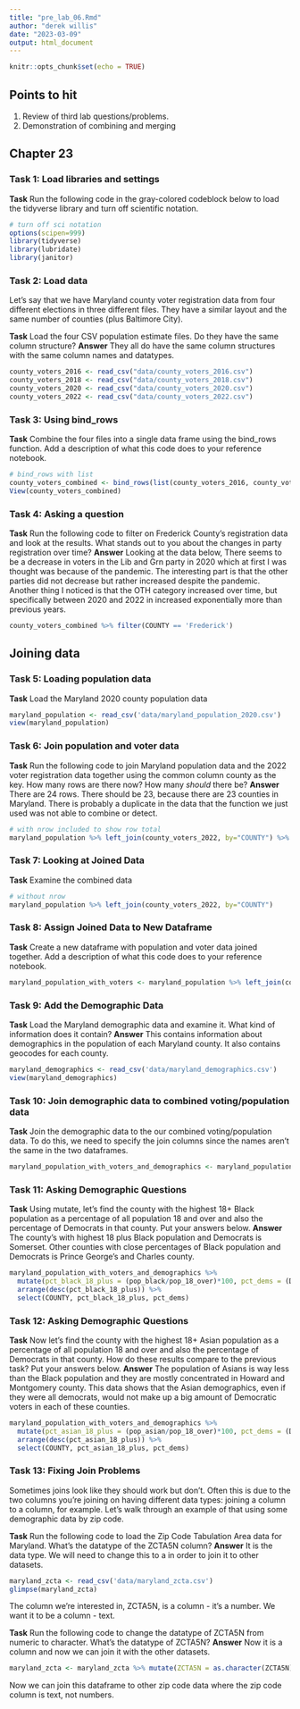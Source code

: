 ```yaml
---
title: "pre_lab_06.Rmd"
author: "derek willis"
date: "2023-03-09"
output: html_document
---
```


```r
knitr::opts_chunk$set(echo = TRUE)
```

## Points to hit

1.  Review of third lab questions/problems.
2.  Demonstration of combining and merging

## Chapter 23

### Task 1: Load libraries and settings

**Task** Run the following code in the gray-colored codeblock below to load the tidyverse library and turn off scientific notation.

```r
# turn off sci notation
options(scipen=999)
library(tidyverse)
library(lubridate)
library(janitor)
```

### Task 2: Load data

Let's say that we have Maryland county voter registration data from four different elections in three different files. They have a similar layout and the same number of counties (plus Baltimore City).

**Task** Load the four CSV population estimate files. Do they have the same column structure? 
**Answer**
They all do have the same column structures with the same column names and datatypes.
```r
county_voters_2016 <- read_csv("data/county_voters_2016.csv")
county_voters_2018 <- read_csv("data/county_voters_2018.csv")
county_voters_2020 <- read_csv("data/county_voters_2020.csv")
county_voters_2022 <- read_csv("data/county_voters_2022.csv")
```

### Task 3: Using bind_rows

**Task** Combine the four files into a single data frame using the bind_rows function. Add a description of what this code does to your reference notebook.

```r
# bind_rows with list
county_voters_combined <- bind_rows(list(county_voters_2016, county_voters_2018, county_voters_2020, county_voters_2022))
View(county_voters_combined)
```

### Task 4: Asking a question

**Task** Run the following code to filter on Frederick County's registration data and look at the results. What stands out to you about the changes in party registration over time?
**Answer** 
Looking at the data below, There seems to be a decrease in voters in the Lib and Grn party in 2020 which at first I was thought was because of the pandemic. The interesting part is that the other parties did not decrease but rather increased despite the pandemic. Another thing I noticed is that the OTH category increased over time, but specifically between 2020 and 2022 in increased exponentially more than previous years. 
```r
county_voters_combined %>% filter(COUNTY == 'Frederick')
```

## Joining data

### Task 5: Loading population data

**Task** Load the Maryland 2020 county population data 

```r
maryland_population <- read_csv('data/maryland_population_2020.csv')
view(maryland_population)
```

### Task 6: Join population and voter data

**Task** Run the following code to join Maryland population data and the 2022 voter registration data together using the common column county as the key. How many rows are there now? How many *should* there be? 
**Answer**
There are 24 rows. There should be 23, because there are 23 counties in Maryland. There is probably a duplicate in the data that the function we just used was not able to combine or detect.

```r
# with nrow included to show row total
maryland_population %>% left_join(county_voters_2022, by="COUNTY") %>% nrow()
```

### Task 7: Looking at Joined Data

**Task** Examine the combined data

```r
# without nrow
maryland_population %>% left_join(county_voters_2022, by="COUNTY")
```

### Task 8: Assign Joined Data to New Dataframe

**Task** Create a new dataframe with population and voter data joined together. Add a description of what this code does to your reference notebook.

```r
maryland_population_with_voters <- maryland_population %>% left_join(county_voters_2022)
```

### Task 9: Add the Demographic Data

**Task** Load the Maryland demographic data and examine it. What kind of information does it contain?
**Answer** 
This contains information about demographics in the population of each Maryland county. It also contains geocodes for each county.
```r
maryland_demographics <- read_csv('data/maryland_demographics.csv')
view(maryland_demographics)
```

### Task 10: Join demographic data to combined voting/population data

**Task** Join the demographic data to the our combined voting/population data. To do this, we need to specify the join columns since the names aren't the same in the two dataframes.

```r
maryland_population_with_voters_and_demographics <- maryland_population_with_voters %>% left_join(maryland_demographics, by=c("COUNTY"="NAME"))
```

### Task 11: Asking Demographic Questions

**Task** Using mutate, let's find the county with the highest 18+ Black population as a percentage of all population 18 and over and also the percentage of Democrats in that county. Put your answers below. 
**Answer**
The county's with highest 18 plus Black population and Democrats is Somerset. Other counties with close percentages of Black population and Democrats is Prince George's and Charles county.

```r
maryland_population_with_voters_and_demographics %>%
  mutate(pct_black_18_plus = (pop_black/pop_18_over)*100, pct_dems = (DEM/Total)*100) %>% 
  arrange(desc(pct_black_18_plus)) %>% 
  select(COUNTY, pct_black_18_plus, pct_dems)
```

### Task 12: Asking Demographic Questions

**Task** Now let's find the county with the highest 18+ Asian population as a percentage of all population 18 and over and also the percentage of Democrats in that county. How do these results compare to the previous task? Put your answers below. 
**Answer**
The population of Asians is way less than the Black population and they are mostly concentrated in Howard and Montgomery county. This data shows that the Asian demographics, even if they were all democrats, would not make up a big amount of Democratic voters in each of these counties.
```r
maryland_population_with_voters_and_demographics %>%
  mutate(pct_asian_18_plus = (pop_asian/pop_18_over)*100, pct_dems = (DEM/Total)*100) %>% 
  arrange(desc(pct_asian_18_plus)) %>% 
  select(COUNTY, pct_asian_18_plus, pct_dems)
```

### Task 13: Fixing Join Problems

Sometimes joins look like they should work but don't. Often this is due to the two columns you're joining on having different data types: joining a <chr> column to a <dbl> column, for example. Let's walk through an example of that using some demographic data by zip code.

**Task** Run the following code to load the Zip Code Tabulation Area data for Maryland. What's the datatype of the ZCTA5N column? 
**Answer**
It is the <dbl> data type. We will need to change this to a <chr> in order to join it to other datasets.
```r
maryland_zcta <- read_csv('data/maryland_zcta.csv')
glimpse(maryland_zcta)
```

The column we're interested in, ZCTA5N, is a <dbl> column - it's a number. We want it to be a <chr> column - text.

**Task** Run the following code to change the datatype of ZCTA5N from numeric to character. What's the datatype of ZCTA5N? 
**Answer**
Now it is a <chr> column and now we can join it with the other datasets.

```r
maryland_zcta <- maryland_zcta %>% mutate(ZCTA5N = as.character(ZCTA5N))
```

Now we can join this dataframe to other zip code data where the zip code column is text, not numbers.
